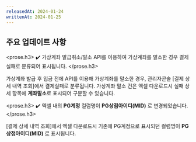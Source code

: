 ```yaml
---
releasedAt: 2024-01-24
writtenAt: 2024-01-25
---
```



## 주요 업데이트 사항

<prose.h3>
  ✔️ 가상계좌 발급취소/말소 API를 이용하여 가상계좌를 말소한 경우 결제실패로
  분류되어 표시됩니다.
</prose.h3>

가상계좌 발급 후 입금 전에 API를 이용해 가상계좌를 말소한 경우, 관리자콘솔 \[결제 상세 내역 조회]에서
결제실패로 분류됩니다. 가상계좌 말소 건은 엑셀 다운로드시 실패 상세 항목에 **계좌말소**로 표시되어
구분할 수 있습니다.

<prose.h3>
  ✔️ 엑셀 내의 **PG계정** 컬럼명이 **PG상점아이디(MID)** 로 변경되었습니다.
</prose.h3>

\[결제 상세 내역 조회]에서 엑셀 다운로드시 기존에 PG계정으로 표시되던 컬럼명이 **PG상점아이디(MID)** 로 표시됩니다.

